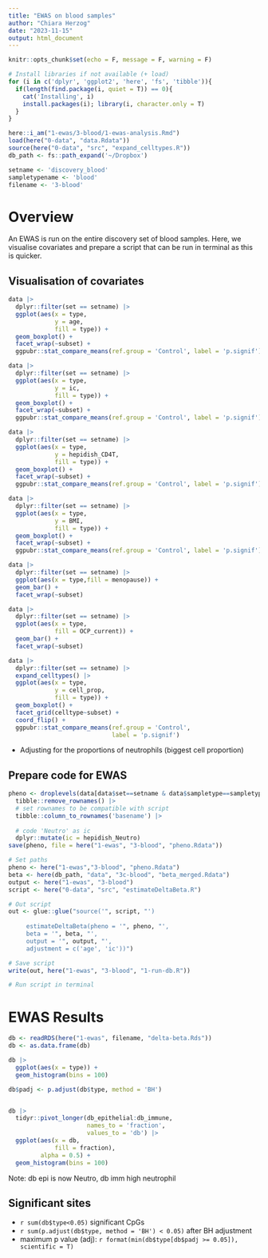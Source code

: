 ```yaml
---
title: "EWAS on blood samples"
author: "Chiara Herzog"
date: "2023-11-15"
output: html_document
---
```


```r
knitr::opts_chunk$set(echo = F, message = F, warning = F)

# Install libraries if not available (+ load)
for (i in c('dplyr', 'ggplot2', 'here', 'fs', 'tibble')){
  if(length(find.package(i, quiet = T)) == 0){
    cat('Installing', i)
    install.packages(i); library(i, character.only = T)
  }
}

here::i_am("1-ewas/3-blood/1-ewas-analysis.Rmd")
load(here("0-data", "data.Rdata"))
source(here("0-data", "src", "expand_celltypes.R"))
db_path <- fs::path_expand('~/Dropbox')

setname <- 'discovery_blood'
sampletypename <- 'blood'
filename <- '3-blood'
```

# Overview

An EWAS is run on the entire discovery set of blood samples. Here, we visualise covariates and prepare a script that can be run in terminal as this is quicker.

## Visualisation of covariates

```r
data |> 
  dplyr::filter(set == setname) |> 
  ggplot(aes(x = type,
             y = age,
             fill = type)) +
  geom_boxplot() +
  facet_wrap(~subset) +
  ggpubr::stat_compare_means(ref.group = 'Control', label = 'p.signif')

data |> 
  dplyr::filter(set == setname) |> 
  ggplot(aes(x = type,
             y = ic,
             fill = type)) +
  geom_boxplot() +
  facet_wrap(~subset) +
  ggpubr::stat_compare_means(ref.group = 'Control', label = 'p.signif')

data |> 
  dplyr::filter(set == setname) |> 
  ggplot(aes(x = type,
             y = hepidish_CD4T,
             fill = type)) +
  geom_boxplot() +
  facet_wrap(~subset) +
  ggpubr::stat_compare_means(ref.group = 'Control', label = 'p.signif')

data |> 
  dplyr::filter(set == setname) |> 
  ggplot(aes(x = type,
             y = BMI,
             fill = type)) +
  geom_boxplot() +
  facet_wrap(~subset) +
  ggpubr::stat_compare_means(ref.group = 'Control', label = 'p.signif')

data |> 
  dplyr::filter(set == setname) |> 
  ggplot(aes(x = type,fill = menopause)) +
  geom_bar() +
  facet_wrap(~subset)

data |> 
  dplyr::filter(set == setname) |> 
  ggplot(aes(x = type,
             fill = OCP_current)) +
  geom_bar() +
  facet_wrap(~subset)

data |> 
  dplyr::filter(set == setname) |> 
  expand_celltypes() |> 
  ggplot(aes(x = type,
             y = cell_prop,
             fill = type)) +
  geom_boxplot() +
  facet_grid(celltype~subset) +
  coord_flip() +
  ggpubr::stat_compare_means(ref.group = 'Control',
                             label = 'p.signif')
```

* Adjusting for the proportions of neutrophils (biggest cell proportion)


## Prepare code for EWAS

```r
pheno <- droplevels(data[data$set==setname & data$sampletype==sampletypename,]) |> 
  tibble::remove_rownames() |> 
  # set rownames to be compatible with script
  tibble::column_to_rownames('basename') |> 
  
  # code 'Neutro' as ic
  dplyr::mutate(ic = hepidish_Neutro)
save(pheno, file = here("1-ewas", "3-blood", "pheno.Rdata"))

# Set paths
pheno <- here("1-ewas","3-blood", "pheno.Rdata")
beta <- here(db_path, "data", "3c-blood", "beta_merged.Rdata")
output <- here("1-ewas", "3-blood")
script <- here("0-data", "src", "estimateDeltaBeta.R")

# Out script
out <- glue::glue("source('", script, "')
     
     estimateDeltaBeta(pheno = '", pheno, "',
     beta = '", beta, "',
     output = '", output, "',
     adjustment = c('age', 'ic'))")

# Save script
write(out, here("1-ewas", "3-blood", "1-run-db.R"))

# Run script in terminal
```

# EWAS Results


```r
db <- readRDS(here("1-ewas", filename, "delta-beta.Rds"))
db <- as.data.frame(db)

db |> 
  ggplot(aes(x = type)) +
  geom_histogram(bins = 100)

db$padj <- p.adjust(db$type, method = 'BH')


db |> 
  tidyr::pivot_longer(db_epithelial:db_immune,
                      names_to = 'fraction',
                      values_to = 'db') |> 
  ggplot(aes(x = db,
             fill = fraction),
         alpha = 0.5) +
  geom_histogram(bins = 100)
```

Note: db epi is now Neutro, db imm high neutrophil

## Significant sites

* `r sum(db$type<0.05)` significant CpGs
* `r sum(p.adjust(db$type, method = 'BH') < 0.05)` after BH adjustment
* maximum p value (adj): `r format(min(db$type[db$padj >= 0.05]), scientific = T)`